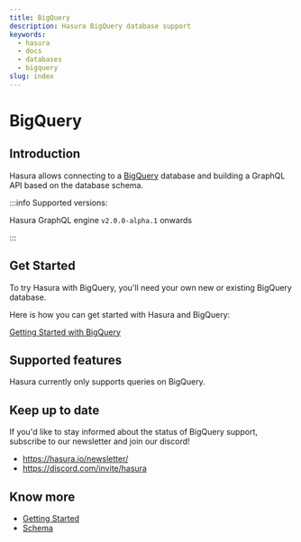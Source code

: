 ```yaml
---
title: BigQuery
description: Hasura BigQuery database support
keywords:
  - hasura
  - docs
  - databases
  - bigquery
slug: index
---
```


# BigQuery

## Introduction

Hasura allows connecting to a
[BigQuery](https://cloud.google.com/bigquery) database and building a
GraphQL API based on the database schema.

:::info Supported versions:

Hasura GraphQL engine `v2.0.0-alpha.1` onwards

:::

## Get Started

To try Hasura with BigQuery, you'll need your own new or existing
BigQuery database.

Here is how you can get started with Hasura and BigQuery:

[Getting Started with BigQuery](/graphql/core/databases/bigquery/getting-started.mdx)

<!--

 TODO: DB COMPATIBILITY

  1. :ref:`Hasura Cloud <database_bigquery_cloud>`: You'll need to be able to access your BigQuery database from Hasura Cloud.
  2. :ref:`Docker <database_bigquery_docker>`: Run Hasura with Docker and then connect your BigQuery database to Hasura.

 -->

## Supported features

Hasura currently only supports queries on BigQuery.

## Keep up to date

If you'd like to stay informed about the status of BigQuery support,
subscribe to our newsletter and join our discord!

- <https://hasura.io/newsletter/>
- <https://discord.com/invite/hasura>

## Know more

- [Getting Started](/graphql/core/databases/bigquery/getting-started.mdx)
- [Schema](/graphql/core/databases/bigquery/schema/index.mdx)

<!--
TODO: DB-COMPATIBILITY

  .. toctree::
    :maxdepth: 1
    :titlesonly:

    Schema <schema/index>
    Queries <queries/index>
    Mutations <mutations/index>
    Subscriptions <subscriptions/index>
    Supported BigQuery types <bigquery-types> -->
